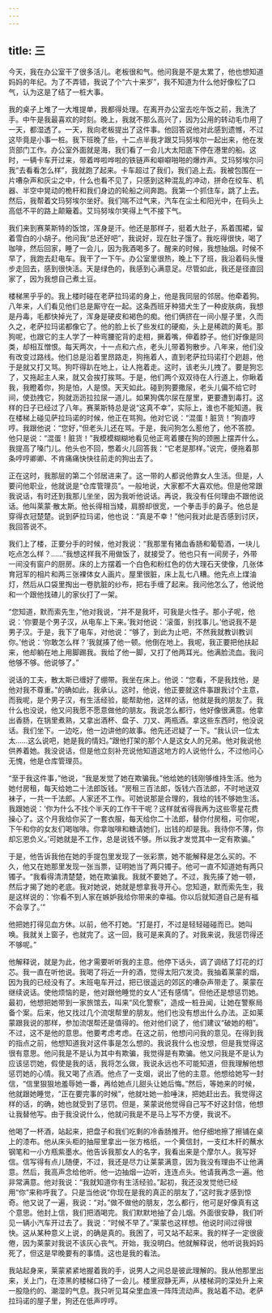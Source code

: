 ```yaml
---
---
---
```

title: 三
---



今天，我在办公室干了很多活儿。老板很和气。他问我是不是太累了，他也想知道妈妈的年纪。为了不弄错，我说了个“六十来岁”，我不知道为什么他好像松了口气，认为这是了结了一桩大事。

我的桌子上堆了一大堆提单，我都得处理。在离开办公室去吃午饭之前，我洗了手。中午是我最喜欢的时刻。晚上，我就不那么高兴了，因为公用的转动毛巾用了一天，都湿透了。一天，我向老板提出了这件事。他回答说他对此感到遗憾，不过这毕竟是小事一桩。我下班晚了些，十二点半我才跟艾玛努埃尔一起出来，他在发货部门工作。办公室外面就是海，我们看了一会儿大太阳底下停在港里的船。这时，一辆卡车开过来，带着哗啦哗啦的铁链声和噼噼啪啪的爆炸声。艾玛努埃尔问我“去看看怎么样”，我就跑了起来。卡车超过了我们，我们追上去。我被包围在一片嘈杂声和灰尘之中，什么也看不见了，只感到这种混乱的冲动，拼命在绞车、机器、半空中晃动的桅杆和我们身边的轮船之间奔跑。我第一个抓住车，跳了上去。然后，我帮着文玛努埃尔坐好。我们喘不过气来，汽车在尘土和阳光中，在码头上高低不平的路上颠簸着。艾玛努埃尔笑得上气不接下气。

我们来到赛莱斯特的饭馆，浑身是汗。他还是那样子，挺着大肚子，系着围裙，留着雪白的小胡子。他问我“总还好吧”，我说好，现在肚子饿了。我吃得很快，喝了咖啡，然后回家，睡了一会儿，因为我酒喝多了。醒来的时候，我想抽烟。时候不早了，我跑去赶电车。我干了一下午。办公室里很热，晚上下了班，我沿着码头慢步走回去，感到很快活。天是绿色的，我感到心满意足。尽管如此，我还是径直回家了，因为我想自己煮土豆。

楼梯黑乎乎的。我上楼时碰在老萨拉玛诺的身上，他是我同层的邻居。他牵着狗。八年来，人们看见他们总是厮守在一起。这条西班牙种猎犬生了一种皮肤病，我想是丹毒，毛都快掉光了，浑身是硬皮和褐色的痴。他们俩挤在一间小屋子里，久而久之，老萨拉玛诺都像它了。他的脸上长了些发红的硬痴，头上是稀疏的黄毛。那狗呢，也跟它的主人学了一种弯腰驼背的走相，撅着嘴，伸着脖子。他们好像是同类，却相互憎恨。每天两次，十一点和六点，老头儿带着狗散步。八年来，他们没有改变过路线。他们总是沿着里昂路走，狗拖着人，直到老萨拉玛诺打个趔趄，他于是就又打又骂。狗吓得趴在地上，让人拖着走。这时，该老头儿拽了。要是狗忘了，又拖起主人来，就又会挨打挨骂。于是，他们两个双双待在人行道上，你瞅着我，我瞪着你，狗是怕，人是恨。天天如此。碰到狗要撒尿，老头儿偏不给它时间，使劲拽它，狗就沥沥拉拉尿一道儿。如果狗偶尔尿在屋里，更要遭到毒打。这样的日子已经过了八年。赛莱斯特总是说“这真不幸”，实际上，谁也不能知道。我在楼梯上碰见萨拉玛诺的时候，他正在骂狗。他对它说：“混蛋！脏货！”狗直哼哼。我跟他说：“您好，”但老头儿还在骂。于是，我问狗怎么惹他了，他不答腔。他只是说：“混蛋！脏货！”我模模糊糊地看见他正弯着腰在狗的颈圈上摆弄什么。我提高了嗓门儿。他头也不回，憋着火儿回答我：“它老是那样。”说完，便拖着那条哼哼卿卿、不肯痛痛快快往前走的狗出去了。

正在这时，我那层的第二个邻居进来了。这一带的人都说他靠女人生活。但是，人要问他职业，他就说是“仓库管理员”。一般地说，大家都不大喜欢他。但是他常跟我说话，有时还到我那儿坐坐，因为我听他说话。再说，我没有任何理由不跟他说话。他叫莱蒙·散太斯。他长得相当矮，肩膀却很宽，一个拳击手的鼻子。他总是穿得衣冠楚楚。说到萨拉玛诺，他也说：“真是不幸！”他问我对此是否感到讨厌，我回答说不。

我们上了楼，正要分手的时候，他对我说：“我那里有猪血香肠和葡萄酒，一块儿吃点怎么样？……”我想这样我不用做饭了，就接受了。他也只有一间房子，外带一间没有窗户的厨房。床的上方摆着一个白色和粉红色的仿大理石天使像，几张体育冠军的相片和两三张裸体女人画片。屋里很脏，床上乱七八糟。他先点上煤油灯，然后从口袋里掏出一卷肮脏的纱布，把右手缠了起来。我问他怎么了，他说他和一个跟他找碴儿的家伙打了一架。

“您知道，默而索先生，”他对我说，“并不是我坏，可我是火性子。那小子呢，他说：‘你要是个男子汉，从电车上下来。’我对他说：‘滚蛋，别找事儿。’他说我不是男子汉。于是，我下了电车，对他说：“够了，到此为止吧，不然我就教训教训你。’他说：‘你敢怎么样？’我就揍了他一顿。他倒在地上。我呢，我正要把他扶起来，他却躺在地上用脚踢我。我给了他一脚，又打了他两耳光。他满脸流血。我问他够不够。他说够了。”

说话的工夫，散太斯已缠好了绷带。我坐在床上。他说：“您看，不是我找他，是他对我不尊重。”的确如此，我承认。这时，他说，他正要就这件事跟我讨个主意，而我呢，是个男子汉，有生活经验，能帮助他，这样的话，他就是我的朋友了。我什么也没说，他又问我愿不愿意做他的朋友。我说怎么都行，他好像很满意。他拿出香肠，在锅里煮熟，又拿出酒杯、盘子、刀叉、两瓶酒。拿这些东西时，他没说话。我们坐下。一边吃，他一边讲他的故事。他先还迟疑了一下。“我认识一位太太……这么说吧，她是我的情妇。”跟他打架的那个人是这女人的兄弟。他对我说他供养着她。我没说话，但是他立刻补充说他知道这地方的人说他什么，不过他问心无愧，他是仓库管理员。

“至于我这件事，”他说，“我是发觉了她在欺骗我。”他给她的钱刚够维持生活。他为她付房租，每天给她二十法郎饭钱。“房租三百法郎，饭钱六百法郎，不时地送双袜子，一共一千法郎。人家还不工作。可她说那是合理的，我给的钱不够她生活。我跟她说：‘你为什么不找个半天的工作干干呢？这样就省得我再为这些零星花费操心了。这个月我给你买了一套衣服，每天给你二十法郎，替你付房租，可你呢，下午和你的女友们喝咖啡。你拿咖啡和糖请她们，出钱的却是我。我待你不薄，你却忘恩负义。’可她就是不工作，总是说钱不够。所以我才发觉其中一定有欺骗。”

于是，他告诉我他在她的手提包里发现了一张彩票，她不能解释是怎么买的。不久，他又在她那里发现一张当票，证明她当了两只镯子。他可一直不知道她有两只镯子。“我看得清清楚楚，她在欺骗我。我就不要她了。不过，我先揍了她一顿，然后才揭了她的老底。我对她说，她就是想拿我寻开心。您知道，默而索先生，我是这样说的：‘你看不到人家在嫉妒我给你带来的幸福。你以后就知道自己是有福不会享了。’”

他把她打得见血方休。以前，他不打她。“打是打，不过是轻轻碰碰而已。她叫唤。我就关上窗子，也就完了。这一回，我可是来真的了。对我来说，我惩罚得还不够呢。”

他解释说，就是为此，他才需要听听我的主意。他停下话头，调了调结了灯花的灯芯。我一直在听他说。我喝了将近一升的酒，觉得太阳穴发烫。我抽着莱蒙的烟，因为我的已经没有了。末班电车开过，把已很遥远的郊区的嘈杂声带走了。莱蒙在继续说话。使他烦恼的是，他对跟他睡觉的女人“还有感情”。但他还是想惩罚她。最初，他想把她带到一家旅馆去，叫来“风化警察”，造成一桩丑闻，让她在警察局备个案。后来，他又找过几个流氓帮里的朋友。他们也没有想出什么办法。正如莱蒙跟我说的那样，参加流氓帮还是值得的。他对他们说了，他们建议“破她的相”。不过，这不是他的意思。他要考虑考虑。在这之前，他想问问我的意见。在得到我的指点之前，他想知道我对这件事是怎么想的。我说我什么也没想，但是我觉得这很有意思。他问我是不是认为其中有欺骗，我觉得是有欺骗。他又问我是不是认为应该惩罚她，假使是我的话，我将怎么做，我说永远也不可能知道，但我理解他想惩罚她的心情。我又喝了点酒。他点了一支烟，说出了他的主意。他想给她写一封信，“信里狠狠地羞辱她一番，再给她点儿甜头让她后悔。”然后，等她来的时候，他就跟她睡觉，“正在要完事的时候”，他就吐她一脸唾沫，把她赶出去。我觉得这样的话，的确，她也就受到了惩罚。但是，莱蒙说他觉得自己写不好这封信，他想让我替他写。由于我没说什么，他就问我是不是马上写不方便，我说不。

他喝了一杯酒，站起来，把盘子和我们吃剩的冷香肠推开。他仔细地擦了擦铺在桌上的漆布。他从床头柜的抽屉里拿出一张方格纸，一个黄信封，一支红木杆的蘸水钢笔和一小方瓶紫墨水。他告诉我那女人的名字，我看出来是个摩尔人。我写好信。信写得有点儿随便，不过，我还是尽力让莱蒙满意，因为我没有理由不让他满意。然后，我高声念给他听。他一边抽烟一边听，连连点头。他请我再念一遍。他非常满意。他对我说：“我就知道你有生活经验。”起初，我还没发觉他已经用“你”来称呼我了。只是当他说“你现在是我的真正的朋友了，”这时我才感到惊奇。他又说了一遍，我说：“对。”做不做他的朋友，怎么都行，他可是好像真有这个意思。他封上信，我们把酒喝完。我们默默地抽了会儿烟。外面很安静，我们听见一辆小汽车开过去了。我说：“时候不早了。”莱蒙也这样想。他说时间过得很快。这从某种意义上说，的确是真的。我困了，可又站不起来。我的样子一定很疲倦，因为莱蒙对我说不该灰心丧气。开始，我没明白。他就解释说，他听说我妈妈死了，但这是早晚要有的事情。这也是我的看法。

我站起身来，莱蒙紧紧地握着我的手，说男人之间总是彼此理解的。我从他那里出来，关上门，在漆黑的楼梯口待了一会儿。楼里寂静无声，从楼梯洞的深处升上来一股隐约的、潮湿的气息。我只听见耳朵里血液一阵阵流动声。我站着不动。老萨拉玛诺的屋子里，狗还在低声哼哼。
